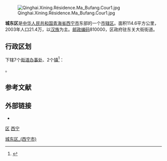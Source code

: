 {{Infobox China County
|name = 城东区
|Belong = [[青海省|青海省]][[西宁市|西宁市]]
}}
[[File:Qinghai.Xining.Résidence.Ma_Bufang.Cour1.jpg|thumb]]

'''城东区'''是[[中华人民共和国|中华人民共和国]][[青海省|青海省]][[西宁市|西宁市]]东部的一个[[市辖区|市辖区]]。面积114.6平方公里，2003年人口21.4万，以[[汉族|汉族]]为主。[[邮政编码|邮政编码]]810000，区政府驻东关大街街道。

== 行政区划 ==
{{PAGENAMEBASE}}下辖7个[[街道办事处|街道办事处]]、2个[[行政建制镇|镇]]<ref>{{PRC admin/ref sgc|63/01/02}}</ref>：

{{PRC admin/children|63/01/02}}。

== 参考文献 ==
{{reflist}}

== 外部链接 ==
* {{Official website|https://www.xncd.gov.cn/|name=西宁市城东区人民政府}}

{{青海小作品}}
{{西宁市城东区行政区划}}
{{西宁市行政区划}}
{{青海行政区划}}

[[Category:城东区_(西宁市)|]]
[[category:西宁区县|区]]
[[category:青海市辖区|西宁]]